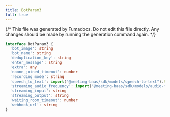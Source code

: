 ```yaml
---
title: BotParam3
full: true
---
```


{/* This file was generated by Fumadocs. Do not edit this file directly. Any changes should be made by running the generation command again. */}



```typescript
interface BotParam3 {
  'bot_image': string
  'bot_name': string
  'deduplication_key': string
  'enter_message': string
  'extra': any
  'noone_joined_timeout': number
  'recording_mode': string
  'speech_to_text': import("@meeting-baas/sdk/models/speech-to-text").SpeechToText
  'streaming_audio_frequency': import("@meeting-baas/sdk/models/audio-frequency").AudioFrequency
  'streaming_input': string
  'streaming_output': string
  'waiting_room_timeout': number
  'webhook_url': string
}
```
